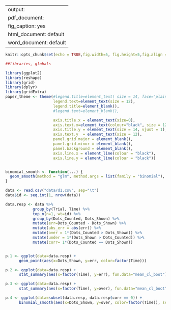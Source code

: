 

---
output:
  pdf_document:
    fig_caption: yes
  html_document: default
  word_document: default
---

```r
knitr::opts_chunk$set(echo = TRUE,fig.width=5, fig.height=5,fig.align = "center",cache=TRUE)
```



```r
##libraries, globals

library(ggplot2)
library(reshape)
library(grid)
library(dplyr)
library(gridExtra)
paper_theme <- theme(#legend.title=element_text( size = 14, face="plain"), 
                     legend.text=element_text(size = 12),
                     legend.title=element_blank(),
                     #legend.text=element_blank(),

                     axis.title.x = element_text(size=0),
                     axis.text.x=element_text(colour="black", size = 12), 
                     axis.title.y = element_text(size = 14, vjust = 1),
                     axis.text.y  = element_text(size = 12),
                     panel.grid.major = element_blank(), 
                     panel.grid.minor = element_blank(), 
                     panel.background = element_blank(),
                     axis.line.x = element_line(colour = "black"), 
                     axis.line.y = element_line(colour = "black"))


binomial_smooth <- function(...) {
  geom_smooth(method = "glm", method.args = list(family = "binomial"), ...)
}
```


```r

data <- read.csv("data/d1.csv", sep="\t")
data$id <- seq.int(1, nrow(data))

data.resp <- data %>%
            group_by(Trial, Time) %>%
            top_n(n=1, wt=id) %>%
            group_by(Dots_Counted, Dots_Shown) %>%
            mutate(err=Dots_Counted - Dots_Shown) %>%
            mutate(abs_err = abs(err)) %>%
            mutate(over = 1*(Dots_Counted > Dots_Shown)) %>%
            mutate(under = 1*(Dots_Shown > Dots_Counted)) %>%
            mutate(corr= 1*(Dots_Counted == Dots_Shown))



```

```r
p.1 <- ggplot(data=data.resp) +
      geom_point(aes(x=Dots_Shown, y=err, color=factor(Time)))

p.2 <- ggplot(data=data.resp) +
      stat_summary(aes(x=factor(Time), y=err), fun.data="mean_cl_boot")

p.3 <- ggplot(data=data.resp) +
      stat_summary(aes(x=factor(Time), y=over), fun.data="mean_cl_boot")

p.4 <- ggplot(data=subset(data.resp, data.resp$corr == 0)) +
      binomial_smooth(aes(x=Dots_Shown, y=over, color=factor(Time)), se=FALSE)



```
